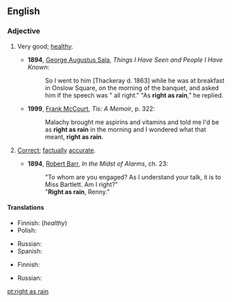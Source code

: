 {{was wotd|2009|July|13}}
==English==

===Adjective===
{{en-adj|pos=[[right]] [[as]] [[rain]]|righter than rain|-}}

# {{idiom}} Very good; [[healthy]].
#* '''1894''', [[w:George Augustus Sala|George Augustus Sala]], ''Things I Have Seen and People I Have Known'':
#*: So I went to him [Thackeray d. 1863] while he was at breakfast in Onslow Square, on the morning of the banquet, and asked him if the speech was " all right." "As '''right as rain'''," he replied.
#* '''1999''', [[w:Frank McCourt|Frank McCourt]], ''Tis: A Memoir'', p. 322:
#*: Malachy brought me aspirins and vitamins and told me I'd be as '''right as rain''' in the morning and I wondered what that meant, '''right as rain'''.
# {{idiom}} [[correct|Correct]]; [[factually]] [[accurate]].
#* '''1894''', [[w:Robert Barr (writer)|Robert Barr]], ''In the Midst of Alarms'', ch. 23:
#*: "To whom are you engaged? As I understand your talk, it is to Miss Bartlett. Am I right?"
#*: "'''Right as rain''', Renny."

====Translations====
{{trans-top|very good; healthy}}
* Finnish: {{t+|fi|terve|alt=terve kuin pukki}} (''healthy'')
* Polish: {{t|pl|zdrów jak ryba}}
{{trans-mid}}
* Russian: {{t+|ru|здоровый}}
* Spanish: {{t|es|como nuevo}}
{{trans-bottom}}

{{trans-top|correct; factually accurate}}
* Finnish: {{t+|fi|tosi|alt=tosi kuin vesi}}
{{trans-mid}}
* Russian: {{t+|ru|верный}}
{{trans-bottom}}

[[pt:right as rain]]